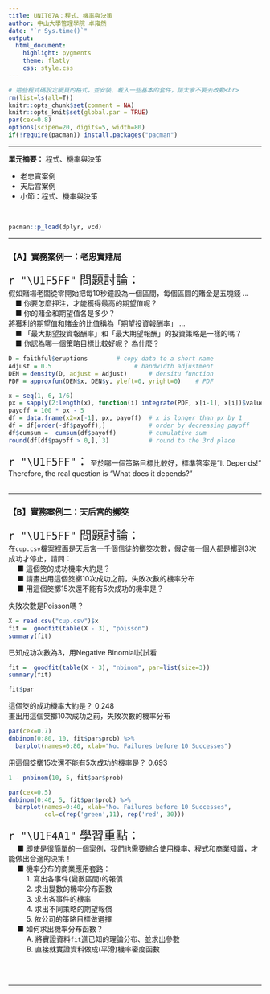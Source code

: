 ```yaml
---
title: UNIT07A：程式、機率與決策
author: 中山大學管理學院 卓雍然
date: "`r Sys.time()`"
output: 
  html_document:
    highlight: pygments
    theme: flatly
    css: style.css
---
```


```r
# 這些程式碼設定網頁的格式，並安裝、載入一些基本的套件，請大家不要去改動<br>
rm(list=ls(all=T))
knitr::opts_chunk$set(comment = NA)
knitr::opts_knit$set(global.par = TRUE)
par(cex=0.8)
options(scipen=20, digits=5, width=80)
if(!require(pacman)) install.packages("pacman")
```
<hr>

**單元摘要：** 程式、機率與決策

* 老忠實案例
* 天后宮案例
* 小節：程式、機率與決策 

<br>
```r
pacman::p_load(dplyr, vcd)
```
<hr>

### 【A】實務案例一：老忠實賭局

<p class="qiz">
<span style="font-size:24px">`r "\U1F5FF"` 問題討論：</span> <br>
假如賭場老闆從零開始把每10秒鐘設為一個區間，每個區間的賭金是五塊錢 ...<br>
&emsp;■ 你要怎麼押注，才能獲得最高的期望值呢？<br>
&emsp;■ 你的賭金和期望值各是多少？<br>
將獲利的期望值和賭金的比值稱為「期望投資報酬率」 ...<br>
&emsp;■ 「最大期望投資報酬率」和「最大期望報酬」的投資策略是一樣的嗎？<br>
&emsp;■ 你認為哪一個策略目標比較好呢？ 為什麼？<br>
</p class="qiz">

```r
D = faithful$eruptions        # copy data to a short name
Adjust = 0.5                       # bandwidth adjustment
DEN = density(D, adjust = Adjust)      # densitu function
PDF = approxfun(DEN$x, DEN$y, yleft=0, yright=0)    # PDF
```

```r
x = seq(1, 6, 1/6)
px = sapply(2:length(x), function(i) integrate(PDF, x[i-1], x[i])$value)
payoff = 100 * px - 5
df = data.frame(x2=x[-1], px, payoff)  # x is longer than px by 1 
df = df[order(-df$payoff),]            # order by decreasing payoff
df$cumsum =  cumsum(df$payoff)         # cumulative sum
round(df[df$payoff > 0,], 3)           # round to the 3rd place
```

<span style="font-size:24px">`r "\U1F5FF"`：</span> 至於哪一個策略目標比較好，標準答案是"It Depends!" Therefore, the real question is "What does it depends?"  
<br><hr>

### 【B】實務案例二：天后宮的擲筊

<p class="qiz">
<span style="font-size:24px">`r "\U1F5FF"` 問題討論：</span><br>
在`cup.csv`檔案裡面是天后宮一千個信徒的擲筊次數，假定每一個人都是擲到3次成功才停止，請問：<br>
&emsp; ■ 這個筊的成功機率大約是？<br>
&emsp; ■ 請畫出用這個筊擲10次成功之前，失敗次數的機率分布<br>
&emsp; ■ 用這個筊擲15次還不能有5次成功的機率是？<br>
</p class="qiz">

失敗次數是Poisson嗎？
```r
X = read.csv("cup.csv")$x
fit =  goodfit(table(X - 3), "poisson")
summary(fit)
```

已知成功次數為3，用Negative Binomial試試看
```r
fit =  goodfit(table(X - 3), "nbinom", par=list(size=3))
summary(fit)
```

```r
fit$par
```
這個筊的成功機率大約是？  0.248<br>
畫出用這個筊擲10次成功之前，失敗次數的機率分布
```r
par(cex=0.7)
dnbinom(0:80, 10, fit$par$prob) %>% 
  barplot(names=0:80, xlab="No. Failures before 10 Successes")
```

用這個筊擲15次還不能有5次成功的機率是？ 0.693
```r
1 - pnbinom(10, 5, fit$par$prob)
```

```r
par(cex=0.5)
dnbinom(0:40, 5, fit$par$prob) %>% 
  barplot(names=0:40, xlab="No. Failures before 10 Successes",
          col=c(rep('green',11), rep('red', 30)))
```

<p class="wwl">
<span style="font-size:24px">`r "\U1F4A1"` 學習重點：</span><br>
&emsp; ■ 即使是很簡單的一個案例，我們也需要綜合使用機率、程式和商業知識，才能做出合適的決策！<br>
&emsp; ■ 機率分布的商業應用套路：<br>
&emsp; &emsp; 1. 寫出各事件(變數區間)的報償<br>
&emsp; &emsp; 2. 求出變數的機率分布函數<br>
&emsp; &emsp; 3. 求出各事件的機率<br>
&emsp; &emsp; 4. 求出不同策略的期望報償<br>
&emsp; &emsp; 5. 依公司的策略目標做選擇<br>
&emsp; ■ 如何求出機率分布函數？<br>
&emsp; &emsp; A. 將實證資料`fit`進已知的理論分布、並求出參數<br>
&emsp; &emsp; B. 直接就實證資料做成(平滑)機率密度函數<br>
</p class="wwl">

<br><br><hr>




